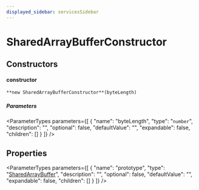 ```yaml
---
displayed_sidebar: servicesSidebar
---
```



# SharedArrayBufferConstructor

## Constructors

#### constructor

`**new SharedArrayBufferConstructor**(byteLength)`

##### Parameters

<ParameterTypes parameters={[
  {
    "name": "byteLength",
    "type": "`number`",
    "description": "",
    "optional": false,
    "defaultValue": "",
    "expandable": false,
    "children": []
  }
]} />

## Properties

<ParameterTypes parameters={[
  {
    "name": "prototype",
    "type": "[SharedArrayBuffer](../index.md#sharedarraybuffer)",
    "description": "",
    "optional": false,
    "defaultValue": "",
    "expandable": false,
    "children": []
  }
]} />
